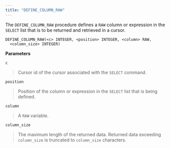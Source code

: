 ```yaml
---
title: "DEFINE_COLUMN_RAW"
---
```




The `DEFINE_COLUMN_RAW` procedure defines a `RAW` column or expression in the `SELECT` list that is to be returned and retrieved in a cursor.

    DEFINE_COLUMN_RAW(<c> INTEGER, <position> INTEGER, <column> RAW,
      <column_size> INTEGER)

**Parameters**

`c`

> Cursor id of the cursor associated with the `SELECT` command.

`position`

> Position of the column or expression in the `SELECT` list that is being defined.

`column`

> A `RAW` variable.

`column_size`

> The maximum length of the returned data. Returned data exceeding `column_size` is truncated to `column_size` characters.
